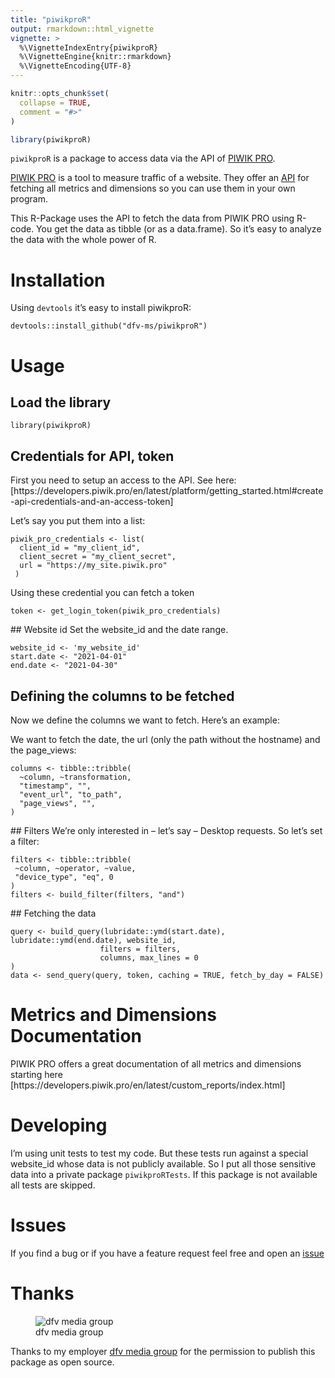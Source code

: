 ```yaml
---
title: "piwikproR"
output: rmarkdown::html_vignette
vignette: >
  %\VignetteIndexEntry{piwikproR}
  %\VignetteEngine{knitr::rmarkdown}
  %\VignetteEncoding{UTF-8}
---
```


```r
knitr::opts_chunk$set(
  collapse = TRUE,
  comment = "#>"
)
```

```r
library(piwikproR)
```

`piwikproR` is a package to access data via the API of [PIWIK PRO](https://piwik.pro/).

[PIWIK PRO](https://piwik.pro/) is a tool to measure traffic of a website. 
They offer an 
[API](https://developers.piwik.pro/en/latest/custom_reports/http_api/http_api.html) 
for fetching all metrics and dimensions so you can use them in your own program.

This R-Package uses the API to fetch the data from PIWIK PRO using R-code. You 
get the data as tibble (or as a data.frame). So it's easy to analyze the data 
with the whole power of R.

# Installation

Using `devtools` it's easy to install piwikproR:
```
devtools::install_github("dfv-ms/piwikproR")
```

# Usage

## Load the library
```
library(piwikproR)
```

## Credentials for API, token
First you need to setup an access to the API. See here: [https://developers.piwik.pro/en/latest/platform/getting_started.html#create-api-credentials-and-an-access-token]

Let's say you put them into a list:

```
piwik_pro_credentials <- list(
  client_id = "my_client_id",
  client_secret = "my_client_secret",
  url = "https://my_site.piwik.pro"
 )
 ```
 
 Using these credential you can fetch a token
```
token <- get_login_token(piwik_pro_credentials)
```
 
 ## Website id
 Set the website_id and the date range.
 
```
website_id <- 'my_website_id'
start.date <- "2021-04-01"
end.date <- "2021-04-30"
```

## Defining the columns to be fetched
Now we define the columns we want to fetch. Here's an example:

We want to fetch the date, the url (only the path without the hostname) and the page_views:
```
columns <- tibble::tribble(
  ~column, ~transformation,
  "timestamp", "",
  "event_url", "to_path",
  "page_views", "",
)
```

 ## Filters
 We're only interested in -- let's say -- Desktop requests. So let's set a filter:
 
 ```
 filters <- tibble::tribble(
  ~column, ~operator, ~value,
  "device_type", "eq", 0
)
filters <- build_filter(filters, "and")
 ```
 
 ## Fetching the data
 
 ```
 query <- build_query(lubridate::ymd(start.date), lubridate::ymd(end.date), website_id,
                     filters = filters,
                     columns, max_lines = 0
)
data <- send_query(query, token, caching = TRUE, fetch_by_day = FALSE)
```

# Metrics and Dimensions Documentation
PIWIK PRO offers a great documentation of all metrics and dimensions starting here [https://developers.piwik.pro/en/latest/custom_reports/index.html]

# Developing

I'm using unit tests to test my code. But these tests run against
a special website_id whose data is not publicly available. So I put all those sensitive
data into a private package `piwikproRTests`. If this package is not available
all tests are skipped.

# Issues
If you find a bug or if you have a feature request feel free and open an 
[issue](https://github.com/dfv-ms/piwikproR/issues)

# Thanks
![dfv media group](figures/dfv_logo_en.png)

Thanks to my employer [dfv media group](https://english.dfv.de/) for the permission 
to publish this package as open source.
